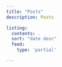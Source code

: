 ```yaml
---
title: "Posts"
description: Posts

listing:
  contents: .
  sort: "date desc"
  feed:
    type: 'partial'

---
```

